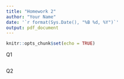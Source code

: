 ```yaml
---
title: "Homework 2"
author: "Your Name"
date: '`r format(Sys.Date(), "%B %d, %Y")`'
output: pdf_document
---
```


```r
knitr::opts_chunk$set(echo = TRUE)
```

Q1
```r


```

Q2
```r

```

